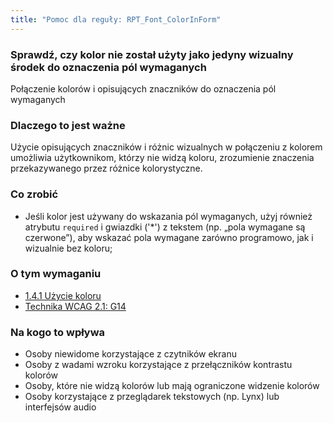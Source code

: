 ```yaml
---
title: "Pomoc dla reguły: RPT_Font_ColorInForm"
---
```


<div className="toolHelp">
<Row>
<Column colLg={16} colMd={8} colSm={4} className="toolHead">

### Sprawdź, czy kolor nie został użyty jako jedyny wizualny środek do oznaczenia pól wymaganych

<div id="locLevel"></div>

Połączenie kolorów i opisujących znaczników do oznaczenia pól wymaganych

</Column>
</Row>
<Row>
<Column colLg={11} colMd={5} colSm={4} className="toolMain">

### Dlaczego to jest ważne

Użycie opisujących znaczników i różnic wizualnych w połączeniu z kolorem umożliwia użytkownikom, którzy nie widzą koloru, zrozumienie znaczenia przekazywanego przez różnice kolorystyczne.

<div id="locSnippet"></div>

### Co zrobić

* Jeśli kolor jest używany do wskazania pól wymaganych, użyj również atrybutu `required` i gwiazdki ('*') z tekstem (np. „pola wymagane są czerwone”), aby wskazać pola wymagane zarówno programowo, jak i wizualnie bez koloru;

</Column>
<Column colLg={5} colMd={3} colSm={4} className="toolLeft">

### O tym wymaganiu

* [1.4.1 Użycie koloru](https://wcag.lepszyweb.pl/#use-of-color)
* [Technika WCAG 2.1: G14](https://www.w3.org/WAI/WCAG21/Techniques/general/G14)

### Na kogo to wpływa

* Osoby niewidome korzystające z czytników ekranu
* Osoby z wadami wzroku korzystające z przełączników kontrastu kolorów
* Osoby, które nie widzą kolorów lub mają ograniczone widzenie kolorów
* Osoby korzystające z przeglądarek tekstowych (np. Lynx) lub interfejsów audio

</Column>
</Row>
</div>
